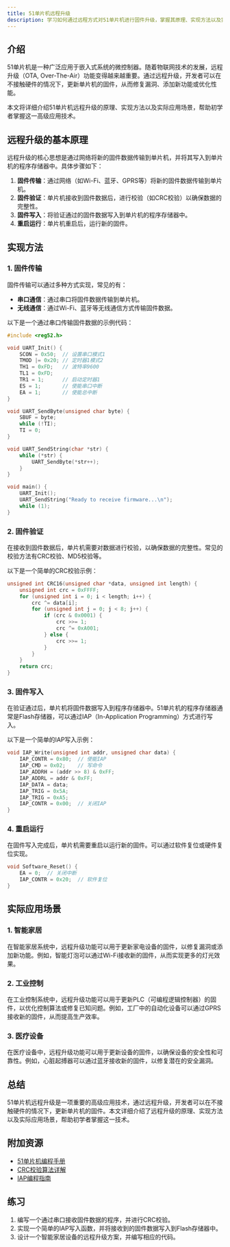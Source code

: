 ```yaml
---
title: 51单片机远程升级
description: 学习如何通过远程方式对51单片机进行固件升级，掌握其原理、实现方法以及实际应用场景。
---
```


## 介绍

51单片机是一种广泛应用于嵌入式系统的微控制器。随着物联网技术的发展，远程升级（OTA, Over-The-Air）功能变得越来越重要。通过远程升级，开发者可以在不接触硬件的情况下，更新单片机的固件，从而修复漏洞、添加新功能或优化性能。

本文将详细介绍51单片机远程升级的原理、实现方法以及实际应用场景，帮助初学者掌握这一高级应用技术。

## 远程升级的基本原理

远程升级的核心思想是通过网络将新的固件数据传输到单片机，并将其写入到单片机的程序存储器中。具体步骤如下：

1. **固件传输**：通过网络（如Wi-Fi、蓝牙、GPRS等）将新的固件数据传输到单片机。
2. **固件验证**：单片机接收到固件数据后，进行校验（如CRC校验）以确保数据的完整性。
3. **固件写入**：将验证通过的固件数据写入到单片机的程序存储器中。
4. **重启运行**：单片机重启后，运行新的固件。

## 实现方法

### 1. 固件传输

固件传输可以通过多种方式实现，常见的有：

- **串口通信**：通过串口将固件数据传输到单片机。
- **无线通信**：通过Wi-Fi、蓝牙等无线通信方式传输固件数据。

以下是一个通过串口传输固件数据的示例代码：

```c
#include <reg52.h>

void UART_Init() {
    SCON = 0x50;  // 设置串口模式1
    TMOD |= 0x20; // 定时器1模式2
    TH1 = 0xFD;   // 波特率9600
    TL1 = 0xFD;
    TR1 = 1;      // 启动定时器1
    ES = 1;       // 使能串口中断
    EA = 1;       // 使能总中断
}

void UART_SendByte(unsigned char byte) {
    SBUF = byte;
    while (!TI);
    TI = 0;
}

void UART_SendString(char *str) {
    while (*str) {
        UART_SendByte(*str++);
    }
}

void main() {
    UART_Init();
    UART_SendString("Ready to receive firmware...\n");
    while (1);
}
```

### 2. 固件验证

在接收到固件数据后，单片机需要对数据进行校验，以确保数据的完整性。常见的校验方法有CRC校验、MD5校验等。

以下是一个简单的CRC校验示例：

```c
unsigned int CRC16(unsigned char *data, unsigned int length) {
    unsigned int crc = 0xFFFF;
    for (unsigned int i = 0; i < length; i++) {
        crc ^= data[i];
        for (unsigned int j = 0; j < 8; j++) {
            if (crc & 0x0001) {
                crc >>= 1;
                crc ^= 0xA001;
            } else {
                crc >>= 1;
            }
        }
    }
    return crc;
}
```

### 3. 固件写入

在验证通过后，单片机将固件数据写入到程序存储器中。51单片机的程序存储器通常是Flash存储器，可以通过IAP（In-Application Programming）方式进行写入。

以下是一个简单的IAP写入示例：

```c
void IAP_Write(unsigned int addr, unsigned char data) {
    IAP_CONTR = 0x80;  // 使能IAP
    IAP_CMD = 0x02;    // 写命令
    IAP_ADDRH = (addr >> 8) & 0xFF;
    IAP_ADDRL = addr & 0xFF;
    IAP_DATA = data;
    IAP_TRIG = 0x5A;
    IAP_TRIG = 0xA5;
    IAP_CONTR = 0x00;  // 关闭IAP
}
```

### 4. 重启运行

在固件写入完成后，单片机需要重启以运行新的固件。可以通过软件复位或硬件复位实现。

```c
void Software_Reset() {
    EA = 0;  // 关闭中断
    IAP_CONTR = 0x20;  // 软件复位
}
```

## 实际应用场景

### 1. 智能家居

在智能家居系统中，远程升级功能可以用于更新家电设备的固件，以修复漏洞或添加新功能。例如，智能灯泡可以通过Wi-Fi接收新的固件，从而实现更多的灯光效果。

### 2. 工业控制

在工业控制系统中，远程升级功能可以用于更新PLC（可编程逻辑控制器）的固件，以优化控制算法或修复已知问题。例如，工厂中的自动化设备可以通过GPRS接收新的固件，从而提高生产效率。

### 3. 医疗设备

在医疗设备中，远程升级功能可以用于更新设备的固件，以确保设备的安全性和可靠性。例如，心脏起搏器可以通过蓝牙接收新的固件，以修复潜在的安全漏洞。

## 总结

51单片机远程升级是一项重要的高级应用技术，通过远程升级，开发者可以在不接触硬件的情况下，更新单片机的固件。本文详细介绍了远程升级的原理、实现方法以及实际应用场景，帮助初学者掌握这一技术。

## 附加资源

- [51单片机编程手册](https://www.example.com/51-manual)
- [CRC校验算法详解](https://www.example.com/crc-algorithm)
- [IAP编程指南](https://www.example.com/iap-guide)

## 练习

1. 编写一个通过串口接收固件数据的程序，并进行CRC校验。
2. 实现一个简单的IAP写入函数，并将接收到的固件数据写入到Flash存储器中。
3. 设计一个智能家居设备的远程升级方案，并编写相应的代码。
